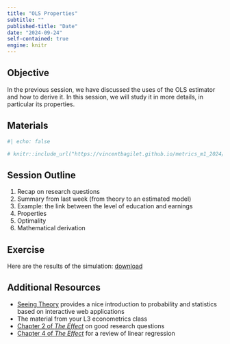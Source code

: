```yaml
---
title: "OLS Properties"
subtitle: ""
published-title: "Date"
date: "2024-09-24"
self-contained: true
engine: knitr
---
```


::: callout-tip
## Objective

In the previous session, we have discussed the uses of the OLS estimator and how to derive it. In this session, we will study it in more details, in particular its properties.
:::

## Materials

<!-- `r fontawesome::fa("file-powerpoint")` [Open slides](../slides/lecture_1/slides_1_linear_regression.html) -->

```r
#| echo: false

# knitr::include_url("https://vincentbagilet.github.io/metrics_m1_2024/slides/lecture_1/slides_1_linear_regression.html")
```

<!-- These slides are built on the material Clément Gorin taught two years ago. -->

## Session Outline

1.  Recap on research questions
2.  Summary from last week (from theory to an estimated model)
3.  Example: the link between the level of education and earnings
4.  Properties
5.  Optimality
5.  Mathematical derivation

## Exercise

Here are the results of the simulation: [download](https://vincentbagilet.github.io/metrics_m1_2024/slides/lecture_2/sim_results.RDS)

<!-- *This section will describe the exercise that we will do in class and provide links to the data sets and tools used.* -->

<!-- Since the TDs have not yet started, we will use Google Collabs to run today's code online. In the future, you will use R Studio. -->

## Additional Resources

-   [Seeing Theory](https://seeing-theory.brown.edu/) provides a nice introduction to probability and statistics based on interactive web applications
-   The material from your L3 econometrics class
-   [Chapter 2 of *The Effect*](https://theeffectbook.net/ch-ResearchQuestions.html) on good research questions
-   [Chapter 4 of *The Effect*](https://theeffectbook.net/ch-DescribingRelationships.html) for a review of linear regression
